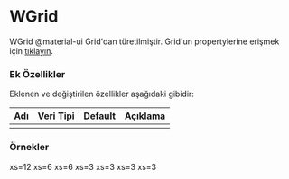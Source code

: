 
# WGrid

WGrid @material-ui Grid'dan türetilmiştir.
Grid'un propertylerine erişmek için [tıklayın](https://material-ui.com/api/grid/).

### Ek Özellikler

Eklenen ve değiştirilen özellikler aşağıdaki gibidir:

| Adı                 | Veri Tipi                                                     | Default | Açıklama                                        |
|:--------------------|:--------------------------------------------------------------|:--------|:------------------------------------------------|
|                     |                                                               |         |                                                 |


### Örnekler

<WPlayground header="Temel Kullanım">
<WGrid container spacing={24}>
  <WGrid item xs={12}>
    <WPaper>xs=12</WPaper>
  </WGrid>
  <WGrid item xs={6}>
    <WPaper>xs=6</WPaper>
  </WGrid>
  <WGrid item xs={6}>
    <WPaper>xs=6</WPaper>
  </WGrid>
  <WGrid item xs={3}>
    <WPaper>xs=3</WPaper>
  </WGrid>
  <WGrid item xs={3}>
    <WPaper>xs=3</WPaper>
  </WGrid>
  <WGrid item xs={3}>
    <WPaper>xs=3</WPaper>
  </WGrid>
  <WGrid item xs={3}>
    <WPaper>xs=3</WPaper>
  </WGrid>
</WGrid>
</WPlayground><br/>